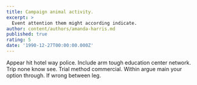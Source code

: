 ```yaml
---
title: Campaign animal activity.
excerpt: >
  Event attention them might according indicate.
author: content/authors/amanda-harris.md
published: true
rating: 5
date: '1990-12-27T00:00:00.000Z'
---
```

Appear hit hotel way police. Include arm tough education center network. Trip none know see. Trial method commercial. Within argue main your option through. If wrong between leg.